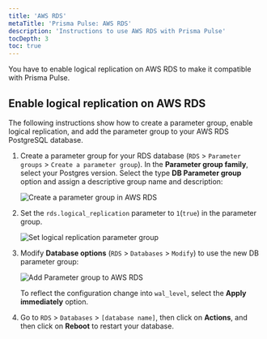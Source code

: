 ```yaml
---
title: 'AWS RDS'
metaTitle: 'Prisma Pulse: AWS RDS'
description: 'Instructions to use AWS RDS with Prisma Pulse'
tocDepth: 3
toc: true
---
```


<TopBlock>

You have to enable logical replication on AWS RDS to make it compatible with Prisma Pulse.

</TopBlock>

## Enable logical replication on AWS RDS

The following instructions show how to create a parameter group, enable logical replication, and add the parameter group to your AWS RDS PostgreSQL database.

1. Create a parameter group for your RDS database (`RDS` > `Parameter groups` > `Create a parameter group`). In the **Parameter group family**, select your Postgres version. Select the type **DB Parameter group** option and assign a descriptive group name and description:

   ![Create a parameter group in AWS RDS](/img/pulse/aws-rds-create-parameter-group.png)

2. Set the `rds.logical_replication` parameter to `1`(`true`) in the parameter group.

   ![Set logical replication parameter group](/img/pulse/set-logical-replication-parameter.png)

3. Modify **Database options** (`RDS` > `Databases` > `Modify`) to use the new DB parameter group:

   ![Add Parameter group to AWS RDS](/img/pulse/add-group.png)

   To reflect the configuration change into `wal_level`, select the **Apply immediately** option.

4. Go to `RDS` > `Databases` > `[database name]`, then click on **Actions**, and then click on **Reboot** to restart your database.
